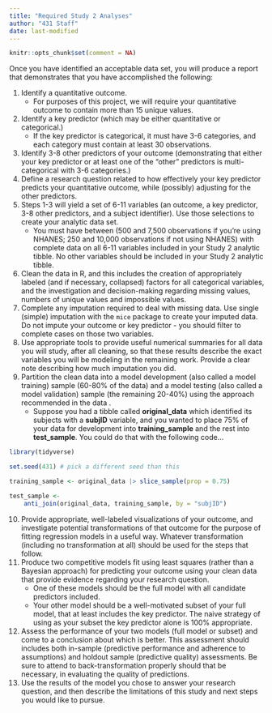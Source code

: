 ```yaml
---
title: "Required Study 2 Analyses"
author: "431 Staff"
date: last-modified
---
```


```r
knitr::opts_chunk$set(comment = NA)
```

Once you have identified an acceptable data set, you will produce a report that demonstrates that you have accomplished the following:

1. Identify a quantitative outcome. 
    - For purposes of this project, we will require your quantitative outcome to contain more than 15 unique values.
2. Identify a key predictor (which may be either quantitative or categorical.)
    - If the key predictor is categorical, it must have 3-6 categories, and each category must contain at least 30 observations.
3. Identify 3-8 other predictors of your outcome (demonstrating that either your key predictor or at least one of the "other" predictors is multi-categorical with 3-6 categories.)
4. Define a research question related to how effectively your key predictor predicts your quantitative outcome, while (possibly) adjusting for the other predictors.
5. Steps 1-3 will yield a set of 6-11 variables (an outcome, a key predictor, 3-8 other predictors, and a subject identifier). Use those selections to create your analytic data set.
    - You must have between (500 and 7,500 observations if you're using NHANES; 250 and 10,000 observations if not using NHANES) with complete data on all 6-11 variables included in your Study 2 analytic tibble. No other variables should be included in your Study 2 analytic tibble.
6. Clean the data in R, and this includes the creation of appropriately labeled (and if necessary, collapsed) factors for all categorical variables, and the investigation and decision-making regarding missing values, numbers of unique values and impossible values.
7. Complete any imputation required to deal with missing data. Use single (simple) imputation with the `mice` package to create your imputed data. Do not impute your outcome or key predictor - you should filter to complete cases on those two variables.
8. Use appropriate tools to provide useful numerical summaries for all data you will study, after all cleaning, so that these results describe the exact variables you will be modeling in the remaining work. Provide a clear note describing how much imputation you did.
9. Partition the clean data into a model development (also called a model training) sample (60-80% of the data) and a model testing (also called a model validation) sample (the remaining 20-40%) using the approach recommended in the data .
    - Suppose you had a tibble called **original_data** which identified its subjects with a **subjID** variable, and you wanted to place 75% of your data for development into **training_sample** and the rest into **test_sample**. You could do that with the following code...
    
```r
library(tidyverse)

set.seed(431) # pick a different seed than this

training_sample <- original_data |> slice_sample(prop = 0.75)

test_sample <- 
    anti_join(original_data, training_sample, by = "subjID")
```
    
10. Provide appropriate, well-labeled visualizations of your outcome, and investigate potential transformations of that outcome for the purpose of fitting regression models in a useful way. Whatever transformation (including no transformation at all) should be used for the steps that follow.
11. Produce two competitive models fit using least squares (rather than a Bayesian approach) for predicting your outcome using your clean data that provide evidence regarding your research question.
    - One of these models should be the full model with all candidate predictors included.
    - Your other model should be a well-motivated subset of your full model, that at least includes the key predictor. The naive strategy of using as your subset the key predictor alone is 100% appropriate.
12. Assess the performance of your two models (full model or subset) and come to a conclusion about which is better. This assessment should includes both in-sample (predictive performance and adherence to assumptions) and holdout sample (predictive quality) assessments. Be sure to attend to back-transformation properly should that be necessary, in evaluating the quality of predictions.
13. Use the results of the model you chose to answer your research question, and then describe the limitations of this study and next steps you would like to pursue.

